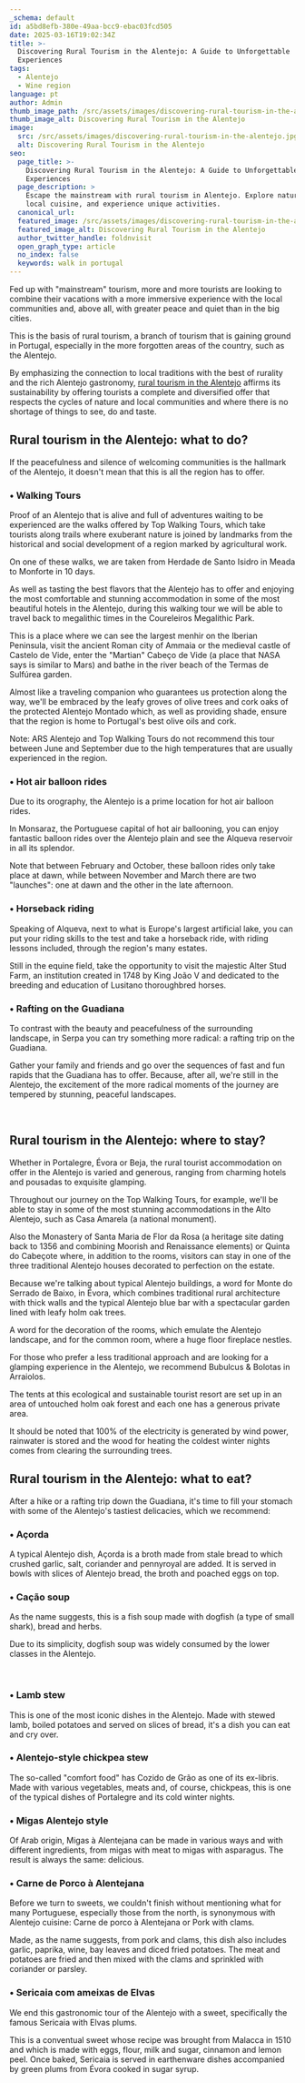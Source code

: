 ```yaml
---
_schema: default
id: a5bd8efb-380e-49aa-bcc9-ebac03fcd505
date: 2025-03-16T19:02:34Z
title: >-
  Discovering Rural Tourism in the Alentejo: A Guide to Unforgettable
  Experiences
tags:
  - Alentejo
  - Wine region
language: pt
author: Admin
thumb_image_path: /src/assets/images/discovering-rural-tourism-in-the-alentejo.jpg
thumb_image_alt: Discovering Rural Tourism in the Alentejo
image:
  src: /src/assets/images/discovering-rural-tourism-in-the-alentejo.jpg
  alt: Discovering Rural Tourism in the Alentejo
seo:
  page_title: >-
    Discovering Rural Tourism in the Alentejo: A Guide to Unforgettable
    Experiences
  page_description: >
    Escape the mainstream with rural tourism in Alentejo. Explore nature, taste
    local cuisine, and experience unique activities.
  canonical_url:
  featured_image: /src/assets/images/discovering-rural-tourism-in-the-alentejo.jpg
  featured_image_alt: Discovering Rural Tourism in the Alentejo
  author_twitter_handle: foldnvisit
  open_graph_type: article
  no_index: false
  keywords: walk in portugal
---
```


Fed up with "mainstream" tourism, more and more tourists are looking to combine
their vacations with a more immersive experience with the local communities and,
above all, with greater peace and quiet than in the big cities.

<SnippetsAstroImage
  image_path="/src/assets/images/discovering-rural-tourism-in-the-alentejo.jpg"
  image_alt="Discovering Rural Tourism in the Alentejo"
/>

This is the basis of rural tourism, a branch of tourism that is gaining ground
in Portugal, especially in the more forgotten areas of the country, such as the
Alentejo.

By emphasizing the connection to local traditions with the best of rurality and
the rich Alentejo gastronomy,
[rural tourism in the Alentejo](https://topwalkingtoursportugal.com/hiking-alentejo-castles-wine-heritage)
affirms its sustainability by offering tourists a complete and diversified offer
that respects the cycles of nature and local communities and where there is no
shortage of things to see, do and taste.

## **Rural tourism in the Alentejo: what to do?**

If the peacefulness and silence of welcoming communities is the hallmark of the
Alentejo, it doesn't mean that this is all the region has to offer.

### **• Walking Tours**

Proof of an Alentejo that is alive and full of adventures waiting to be
experienced are the walks offered by Top Walking Tours, which take tourists
along trails where exuberant nature is joined by landmarks from the historical
and social development of a region marked by agricultural work.

On one of these walks, we are taken from Herdade de Santo Isidro in Meada to
Monforte in 10 days.

As well as tasting the best flavors that the Alentejo has to offer and enjoying
the most comfortable and stunning accommodation in some of the most beautiful
hotels in the Alentejo, during this walking tour we will be able to travel back
to megalithic times in the Coureleiros Megalithic Park.

This is a place where we can see the largest menhir on the Iberian Peninsula,
visit the ancient Roman city of Ammaia or the medieval castle of Castelo de
Vide, enter the "Martian" Cabeço de Vide (a place that NASA says is similar to
Mars) and bathe in the river beach of the Termas de Sulfúrea garden.

Almost like a traveling companion who guarantees us protection along the way,
we'll be embraced by the leafy groves of olive trees and cork oaks of the
protected Alentejo Montado which, as well as providing shade, ensure that the
region is home to Portugal's best olive oils and cork.

Note: ARS Alentejo and Top Walking Tours do not recommend this tour between June
and September due to the high temperatures that are usually experienced in the
region.

### **• Hot air balloon rides**

Due to its orography, the Alentejo is a prime location for hot air balloon
rides.

In Monsaraz, the Portuguese capital of hot air ballooning, you can enjoy
fantastic balloon rides over the Alentejo plain and see the Alqueva reservoir in
all its splendor.

Note that between February and October, these balloon rides only take place at
dawn, while between November and March there are two "launches": one at dawn and
the other in the late afternoon.

### **• Horseback riding**

Speaking of Alqueva, next to what is Europe's largest artificial lake, you can
put your riding skills to the test and take a horseback ride, with riding
lessons included, through the region's many estates.

Still in the equine field, take the opportunity to visit the majestic Alter Stud
Farm, an institution created in 1748 by King João V and dedicated to the
breeding and education of Lusitano thoroughbred horses.

### **• Rafting on the Guadiana**

To contrast with the beauty and peacefulness of the surrounding landscape, in
Serpa you can try something more radical: a rafting trip on the Guadiana.

Gather your family and friends and go over the sequences of fast and fun rapids
that the Guadiana has to offer. Because, after all, we're still in the Alentejo,
the excitement of the more radical moments of the journey are tempered by
stunning, peaceful landscapes.

&nbsp;

## **Rural tourism in the Alentejo: where to stay?**

Whether in Portalegre, Évora or Beja, the rural tourist accommodation on offer
in the Alentejo is varied and generous, ranging from charming hotels and
pousadas to exquisite glamping.

Throughout our journey on the Top Walking Tours, for example, we'll be able to
stay in some of the most stunning accommodations in the Alto Alentejo, such as
Casa Amarela (a national monument).

Also the Monastery of Santa Maria de Flor da Rosa (a heritage site dating back
to 1356 and combining Moorish and Renaissance elements) or Quinta do Cabeçote
where, in addition to the rooms, visitors can stay in one of the three
traditional Alentejo houses decorated to perfection on the estate.

Because we're talking about typical Alentejo buildings, a word for Monte do
Serrado de Baixo, in Évora, which combines traditional rural architecture with
thick walls and the typical Alentejo blue bar with a spectacular garden lined
with leafy holm oak trees.

A word for the decoration of the rooms, which emulate the Alentejo landscape,
and for the common room, where a huge floor fireplace nestles.

For those who prefer a less traditional approach and are looking for a glamping
experience in the Alentejo, we recommend Bubulcus & Bolotas in Arraiolos.

The tents at this ecological and sustainable tourist resort are set up in an
area of untouched holm oak forest and each one has a generous private area.

It should be noted that 100% of the electricity is generated by wind power,
rainwater is stored and the wood for heating the coldest winter nights comes
from clearing the surrounding trees.

## **Rural tourism in the Alentejo: what to eat?**

After a hike or a rafting trip down the Guadiana, it's time to fill your stomach
with some of the Alentejo's tastiest delicacies, which we recommend:

### **• Açorda**

A typical Alentejo dish, Açorda is a broth made from stale bread to which
crushed garlic, salt, coriander and pennyroyal are added. It is served in bowls
with slices of Alentejo bread, the broth and poached eggs on top.

### **• Cação soup**

As the name suggests, this is a fish soup made with dogfish (a type of small
shark), bread and herbs.

Due to its simplicity, dogfish soup was widely consumed by the lower classes in
the Alentejo.

&nbsp;

### **• Lamb stew**

This is one of the most iconic dishes in the Alentejo. Made with stewed lamb,
boiled potatoes and served on slices of bread, it's a dish you can eat and cry
over.

### **• Alentejo-style chickpea stew**

The so-called "comfort food" has Cozido de Grão as one of its ex-libris. Made
with various vegetables, meats and, of course, chickpeas, this is one of the
typical dishes of Portalegre and its cold winter nights.

### **• Migas Alentejo style**

Of Arab origin, Migas à Alentejana can be made in various ways and with
different ingredients, from migas with meat to migas with asparagus. The result
is always the same: delicious.

### **• Carne de Porco à Alentejana**

Before we turn to sweets, we couldn't finish without mentioning what for many
Portuguese, especially those from the north, is synonymous with Alentejo
cuisine: Carne de porco à Alentejana or Pork with clams.

Made, as the name suggests, from pork and clams, this dish also includes garlic,
paprika, wine, bay leaves and diced fried potatoes. The meat and potatoes are
fried and then mixed with the clams and sprinkled with coriander or parsley.

### **• Sericaia com ameixas de Elvas**

We end this gastronomic tour of the Alentejo with a sweet, specifically the
famous Sericaia with Elvas plums.

This is a conventual sweet whose recipe was brought from Malacca in 1510 and
which is made with eggs, flour, milk and sugar, cinnamon and lemon peel. Once
baked, Sericaia is served in earthenware dishes accompanied by green plums from
Évora cooked in sugar syrup.

&nbsp;
